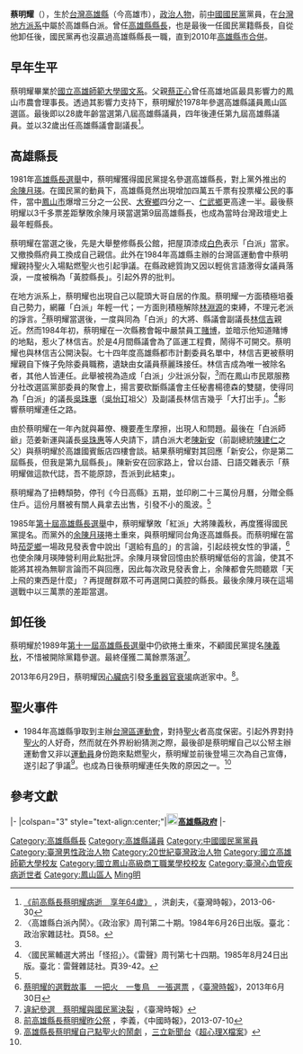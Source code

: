 {{Infobox AM
| name                = 蔡明耀
| image               = 
| office             = {{KAOC}}第8任[[高雄縣縣長|縣長]]
| term_start         = 1981年12月20日
| term_end           = 1985年12月20日
| predecessor       = 黃友仁
| successor          = [[余陳月瑛|余陳月瑛]]
| office2             = {{flagicon image|Flag of Kaohsiung County.svg}} [[高雄市議會|高雄縣議會]]第8－9屆議員
| term_start2         = 1978年
| term_end2          = 1981年
| predecessor2       = 
| successor2          = 
| sex                 = 男
| birth_date          = 1949年2月1日
| birth_place         = {{ROC|臺灣省}}[[高雄縣|高雄縣]]
| death_date         = {{death date and age|2013|6|29|1949|2|1}}
| death_place        = {{TWN}}[[高雄市|高雄市]]
| nationality        = {{ROC}}
| party               = {{Kmt}}
| educate             = 
| alma_mater          = 
| spouse              = 
}}
'''蔡明耀'''（{{bd|1949年|2月1日|2013年|6月29日|catIdx=Tsai}}），生於[[台灣|台灣]][[高雄縣|高雄縣]]（今高雄市），[[政治人物|政治人物]]，前[[中國國民黨|中國國民黨]]黨員，在[[台灣地方派系|台灣地方派系]]中屬於高雄縣白派。曾任[[高雄縣縣長|高雄縣縣長]]，也是最後一任國民黨籍縣長，自從他卸任後，國民黨再也沒贏過高雄縣縣長一職，直到2010年[[2010年中華民國縣市改制直轄市|高雄縣市合併]]。

==早年生平==
蔡明耀畢業於[[國立高雄師範大學國文系|國立高雄師範大學國文系]]。父親[[蔡正心|蔡正心]]曾任高雄地區最具影響力的鳳山市農會理事長。透過其影響力支持下，蔡明耀於1978年參選高雄縣議員鳳山區選區。最後即以28歲年齡當選第八屆高雄縣議員，四年後連任第九屆高雄縣議員。並以32歲出任高雄縣議會副議長<ref>[http://www.twtimes.com.tw/?page=news&nid=339774 《前高縣長蔡明耀病逝　享年64歲》] {{Wayback|url=http://www.twtimes.com.tw/?page=news&nid=339774 |date=20130930175134 }}，洪創夫，《臺灣時報》，2013-06-30</ref>。

==高雄縣長==
1981年[[1981年中華民國縣市長選舉#高雄縣|高雄縣長選舉]]中，蔡明耀獲得國民黨提名參選高雄縣長，對上黨外推出的[[余陳月瑛|余陳月瑛]]。在國民黨的動員下，高雄縣竟然出現增加四萬五千票有投票權公民的事件，當中[[鳳山市|鳳山市]]爆增三分之一公民、[[大寮鄉|大寮鄉]]四分之一、[[仁武鄉|仁武鄉]]更高達一半。{{r|余|page=196}}最後蔡明耀以3千多票差距擊敗余陳月瑛當選第9屆高雄縣長，也成為當時台灣政壇史上最年輕縣長。

蔡明耀在當選之後，先是大舉整修縣長公館，把屋頂漆成[[白色|白色]]表示「白派」當家。又撤換縣府員工換成自己親信。{{r|余|page=218}}此外在1984年高雄縣主辦的台灣區運動會中蔡明耀親持聖火入場點燃聖火也引起爭議。在縣政總質詢又因以輕佻言語激得女議員落淚，一度被稱為「黃腔縣長」。{{r|余|page=219}}引起外界的批判。

在地方派系上，蔡明耀也出現自己以龍頭大哥自居的作風。蔡明耀一方面積極培養自己勢力，網羅「白派」年輕一代；一方面則積極解除[[林淵源|林淵源]]的束縛，不理元老派的諍言。<ref name="白派內鬨">〈高雄縣白派內鬨〉。《政治家》周刊第二十期。1984年6月26日出版。臺北：政治家雜誌社。頁58。</ref>蔡明耀當選後，一度與同為「白派」的大將、縣議會副議長[[林信吉|林信吉]]親近。然而1984年初，蔡明耀在一次縣務會報中嚴禁員工[[賭博|賭博]]，並暗示他知道賭博的地點，惹火了林信吉。於是4月間縣議會為了區運工程費，鬧得不可開交。蔡明耀也與林信吉公開決裂。七十四年度高雄縣都市計劃委員名單中，林信吉更被蔡明耀親自下條子免除委員職務，遺缺由女議員蔡麗珠接任。林信吉成為唯一被除名者，其他人皆連任。此舉被視為造成「白派」少壯派分裂，<ref name="白派內鬨"></ref>而在鳳山市民眾服務分社改選區黨部委員的聚會上，揚言要砍斷縣議會主任秘書楊德森的雙腿，使得同為「白派」的議長[[吳珠惠|吳珠惠]]（[[吳怡玎|吳怡玎]]祖父）及副議長林信吉幾乎「大打出手」。<ref name="輔選怪招">〈國民黨輔選大將出「怪招」〉。《雷聲》周刊第七十四期。1985年8月24日出版。臺北：雷聲雜誌社。頁39-42。</ref>影響蔡明耀連任之路。

由於蔡明耀在一年內就與幕僚、機要產生摩擦，出現人和問題。最後在「白派師爺」范姜新運與議長[[吳珠惠|吳珠惠]]等人央請下，請白派大老[[陳新安|陳新安]]（前副總統[[陳建仁|陳建仁]]之父）與蔡明耀於高雄國賓飯店四樓會談。結果蔡明耀對其回應「新安公，你是第二屆縣長，但我是第九屆縣長」。{{r|林|page=481}}陳新安在回家路上，曾以台語、日語交雜表示「蔡明耀做這款代誌，吾不能原諒，吾派到此結束」。{{r|林|page=481-482}}

蔡明耀為了扭轉頹勢，停刊《今日高縣》五期，並印刷二十三萬份月曆，分贈全縣住戶。這份月曆被有關人員拿去出售，引發不小的風波。<ref name="輔選怪招"></ref>

1985年[[1985年中華民國縣市長選舉|第十屆高雄縣長選舉]]中，蔡明耀擊敗「紅派」大將陳義秋，再度獲得國民黨提名。而黨外的[[余陳月瑛|余陳月瑛]]捲土重來，與蔡明耀同台角逐高雄縣長。而蔡明耀在當時[[茄萣鄉|茄萣鄉]]一場政見發表會中說出「選給有[[陰莖|鳥]]的」的言論，引起歧視女性的爭議，<ref name="臺灣時報20130630">[http://www.twtimes.com.tw/?page=news&nid=339775 蔡明耀的選戰故事　一把火　一隻鳥　一張選票] {{Wayback|url=http://www.twtimes.com.tw/?page=news&nid=339775 |date=20170812172959 }}，《[[臺灣時報|臺灣時報]]》，2013年6月30日</ref>也使余陳月瑛陣營利用此點批評。余陳月瑛曾回憶由於蔡明耀低俗的言論，使其不能將其視為無聊言論而不與回應，因此每次政見發表會上，余陳都會先問聽眾「天上飛的東西是什麼」？再提醒群眾不可再選開口黃腔的縣長。{{r|余|page=219}}最後余陳月瑛在這場選戰中以三萬票的差距當選。

==卸任後==
蔡明耀於1989年[[1989年中華民國縣市長選舉|第十一屆高雄縣長選舉]]中仍欲捲土重來，不顧國民黨提名[[陳義秋|陳義秋]]，不惜被開除黨籍參選。最終僅獲二萬餘票落選<ref>[http://www.twtimes.com.tw/?page=news&nid=339768 違紀參選　蔡明耀與國民黨決裂] {{Wayback|url=http://www.twtimes.com.tw/?page=news&nid=339768 |date=20130930175137 }}，《臺灣時報》</ref>。

2013年6月29日，蔡明耀因[[心臟病|心臟病]]引發[[多重器官衰竭|多重器官衰竭]]病逝家中。<ref>[http://www.chinatimes.com/newspapers/20130710000424-260106 前高雄縣長蔡明耀昨公祭] {{Wayback|url=http://www.chinatimes.com/newspapers/20130710000424-260106 |date=20140201235227 }}，李義，《中國時報》，2013-07-10</ref>。

==聖火事件==
*1984年高雄縣爭取到主辦[[台灣區運動會|台灣區運動會]]，對持[[聖火|聖火]]者高度保密。引起外界對持[[聖火|聖火]]的人好奇，然而就在外界紛紛猜測之際，最後卻是蔡明耀自己以公帑主辦運動會又非以[[運動員|運動員]]身份跑來點燃聖火，蔡明耀並前後登場三次為自己宣傳，遂引起了爭議<ref>[http://www.youtube.com/watch?v=L3Wxc6DFJlg 高雄縣長蔡明耀自己點聖火的鬧劇] {{Wayback|url=http://www.youtube.com/watch?v=L3Wxc6DFJlg |date=20160413161825 }}，[[三立新聞台|三立新聞台]]《[[超心理X檔案|超心理X檔案]]》</ref>。也成為日後蔡明耀連任失敗的原因之一。<ref name="臺灣時報20130630"/>

==參考文獻==
{{Reflist|2|refs=
<ref name="余">{{cite book |title=《余陳月瑛回憶錄》|author=余陳月瑛 |publisher=時報文化出版 |isbn= |date=1996年9月}}</ref>
<ref name="林">{{cite book |title=《風骨－林淵源八十談往》|author=王耀德 |publisher=宏文館|isbn= 9789570494877|date=2008年3月}}</ref>
}}

{{start box}}
{{s-gov}}
|-
|colspan="3" style="text-align:center;"|'''[[File:Kaohsiung_County_Emblem.svg|20px]][[高雄縣|高雄縣政府]]'''
|-
{{s-before|[[黃友仁|黃友仁]]}}
{{s-title|[[高雄縣縣長|高雄縣縣長]]<br><small>第九屆<br>1981年12月20日－1985年12月20日}}
{{s-after|[[余陳月瑛|余陳月瑛]]}}
{{end box}}
{{高雄縣縣長}}
{{DEFAULTSORT:Cai蔡}}
[[Category:高雄縣縣長|Category:高雄縣縣長]]
[[Category:高雄縣議員|Category:高雄縣議員]]
[[Category:中國國民黨黨員|Category:中國國民黨黨員]]
[[Category:臺灣男性政治人物|Category:臺灣男性政治人物]]
[[Category:20世紀臺灣政治人物|Category:20世紀臺灣政治人物]]
[[Category:國立高雄師範大學校友|Category:國立高雄師範大學校友]]
[[Category:國立鳳山高級商工職業學校校友|Category:國立鳳山高級商工職業學校校友]]
[[Category:臺灣心血管疾病逝世者|Category:臺灣心血管疾病逝世者]]
[[Category:鳳山區人|Category:鳳山區人]]
[[Category:蔡姓|Ming明]]